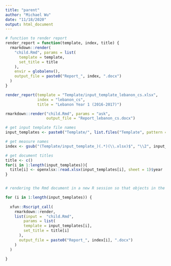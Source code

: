 ```yaml
---
title: "parent"
author: "Michael Wu"
date: "11/18/2020"
output: html_document
---
```

```r

# function to render report
render_report = function(template, index, title) {
  rmarkdown::render(
    "child.Rmd", params = list(
      template = template,
      set_title = title
    ),
    envir = globalenv(),
    output_file = paste0("Report_", index, ".docx")
  )
}

```

```r
render_report(template = "Template/input_template_lebanon_cs.xlsx",
              index = "lebanon_cs",
              title = "Lebanon Year 1 (2016-2017)")
```

```r
rmarkdown::render("child.Rmd", params = "ask",
                  output_file = "Report_lebanon_cs.docx")
```

```r
# get input template file names
input_templates <- paste0("Template/", list.files("Template", pattern = "^[a-zA-Z].*\\.xlsx$"))

# get measure names
index <- gsub("(Template/input_template_)(.*)(\\.xlsx)$", "\\2", input_templates)

# get document titles
title <- c()
for(i in 1:length(input_templates)){
  title[i] <- openxlsx::read.xlsx(input_templates[i], sheet = 1)$year
}


# rendering the Rmd document in a new R session so that objects in the current R session will not pollute the Rmd document

for (i in 1:length(input_templates)) {
  
  xfun::Rscript_call(
    rmarkdown::render,
    list(input =  "child.Rmd", 
        params = list(
        template = input_templates[i],
        set_title = title[i]
      ),
      output_file = paste0("Report_", index[i], ".docx")
    )
  )
  
}

```
